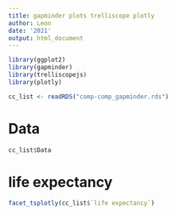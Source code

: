 ```yaml
---
title: gapminder plots trelliscope plotly
author: Leon
date: '2021'
output: html_document
---
```


```r
library(ggplot2)
library(gapminder)
library(trelliscopejs)
library(plotly)

cc_list <- readRDS("comp-comp_gapminder.rds")
```

# Data

```r
cc_list$Data
```

# life expectancy

```r
facet_tsplotly(cc_list$`life expectancy`)
```

